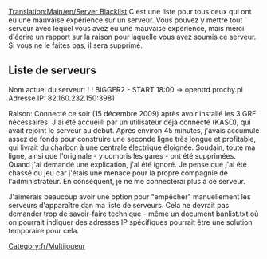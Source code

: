 [[Translation:Main/en/Server Blacklist]]
{{en/-}}
C'est une liste pour tous ceux qui ont eu une mauvaise expérience sur un serveur. Vous pouvez y mettre tout serveur avec lequel vous avez eu une mauvaise expérience, mais merci d'écrire un rapport sur la raison pour laquelle vous avez soumis ce serveur. Si vous ne le faites pas, il sera supprimé.

==Liste de serveurs==

Nom actuel du serveur: ! ! BIGGER2 - START 18:00 -> openttd.prochy.pl
Adresse IP: 82.160.232.150:3981

Raison: Connecté ce soir (15 décembre 2009) après avoir installé les 3 GRF nécessaires. J'ai été accueilli par un utilisateur déjà connecté (KASO), qui avait rejoint le serveur au début. Après environ 45 minutes, j'avais accumulé assez de fonds pour construire une seconde ligne très longue et profitable, qui livrait du charbon à une centrale électrique éloignée. Soudain, toute ma ligne, ainsi que l'originale - y compris les gares - ont été supprimées. Quand j'ai demandé une explication, j'ai été ignoré. Je pense que j'ai été chassé du jeu car j'étais une menace pour la propre compagnie de l'administrateur. En conséquent, je ne me connecterai plus à ce serveur.

J'aimerais beaucoup avoir une option pour "empêcher" manuellement les serveurs d'apparaître dan ma liste de serveurs. Cela ne devrait pas demander trop de savoir-faire technique - même un document banlist.txt où on pourrait indiquer des adresses IP spécifiques pourrait être une solution temporaire pour cela.


[[Category:fr/Multijoueur]]